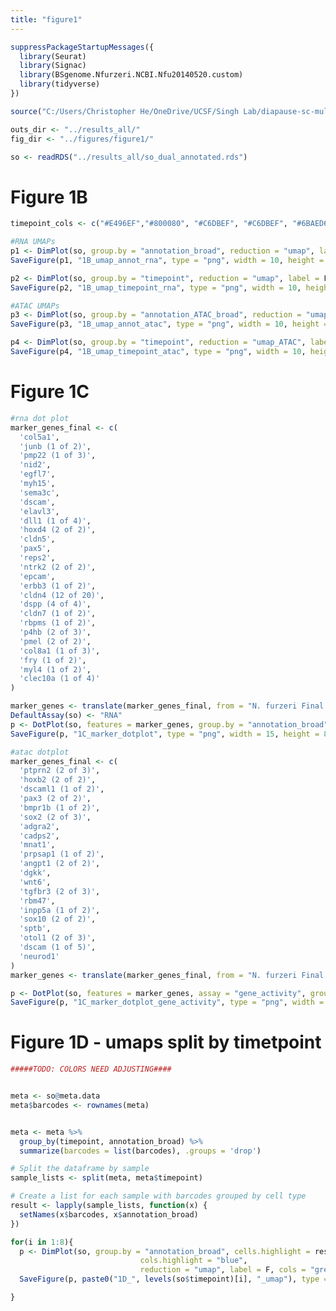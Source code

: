 ```yaml
---
title: "figure1"
---
```


```r
suppressPackageStartupMessages({
  library(Seurat)
  library(Signac)
  library(BSgenome.Nfurzeri.NCBI.Nfu20140520.custom)
  library(tidyverse)
})

source("C:/Users/Christopher He/OneDrive/UCSF/Singh Lab/diapause-sc-multiome/code/helper_functions.R")
```

```r
outs_dir <- "../results_all/"
fig_dir <- "../figures/figure1/"
```

```r
so <- readRDS("../results_all/so_dual_annotated.rds")
```

# Figure 1B
```r
timepoint_cols <- c("#E496EF","#800080", "#C6DBEF", "#C6DBEF", "#6BAED6", "#2171B5", "#08306B", "#FD8D3C")

#RNA UMAPs
p1 <- DimPlot(so, group.by = "annotation_broad", reduction = "umap", label = F, cols = colors_broad, pt.size = 0.5) + NoLegend() + NoAxes()
SaveFigure(p1, "1B_umap_annot_rna", type = "png", width = 10, height = 10, res = 300)

p2 <- DimPlot(so, group.by = "timepoint", reduction = "umap", label = F, cols = timepoint_cols, pt.size = 0.5) + NoLegend() + NoAxes()
SaveFigure(p2, "1B_umap_timepoint_rna", type = "png", width = 10, height = 10, res = 300)

#ATAC UMAPs
p3 <- DimPlot(so, group.by = "annotation_ATAC_broad", reduction = "umap_ATAC", label = F, cols = colors_broad, pt.size = 0.5) + NoLegend() + NoAxes()
SaveFigure(p3, "1B_umap_annot_atac", type = "png", width = 10, height = 10, res = 300)

p4 <- DimPlot(so, group.by = "timepoint", reduction = "umap_ATAC", label = F, cols = timepoint_cols, pt.size = 0.5) + NoLegend() + NoAxes()
SaveFigure(p4, "1B_umap_timepoint_atac", type = "png", width = 10, height = 10, res = 300)
```
# Figure 1C
```r
#rna dot plot
marker_genes_final <- c(
  'col5a1',
  'junb (1 of 2)',
  'pmp22 (1 of 3)',
  'nid2',
  'egfl7',
  'myh15',
  'sema3c',
  'dscam',
  'elavl3',
  'dll1 (1 of 4)',
  'hoxd4 (2 of 2)',
  'cldn5',
  'pax5',
  'reps2',
  'ntrk2 (2 of 2)',
  'epcam',
  'erbb3 (1 of 2)',
  'cldn4 (12 of 20)',
  'dspp (4 of 4)',
  'cldn7 (1 of 2)',
  'rbpms (1 of 2)',
  'p4hb (2 of 3)',
  'pmel (2 of 2)',
  'col8a1 (1 of 3)',
  'fry (1 of 2)',
  'myl4 (1 of 2)',
  'clec10a (1 of 4)'
)

marker_genes <- translate(marker_genes_final, from = "N. furzeri Final Symbol", to = "N. furzeri (NCBI)")
DefaultAssay(so) <- "RNA"
p <- DotPlot(so, features = marker_genes, group.by = "annotation_broad") + RotatedAxis() + scale_x_discrete(labels=marker_genes_final)
SaveFigure(p, "1C_marker_dotplot", type = "png", width = 15, height = 8, res = 300)
```


```r
#atac dotplot
marker_genes_final <- c(
  'ptprn2 (2 of 3)',
  'hoxb2 (2 of 2)', 
  'dscaml1 (1 of 2)',
  'pax3 (2 of 2)',
  'bmpr1b (1 of 2)',
  'sox2 (2 of 3)',
  'adgra2',
  'cadps2',
  'mnat1',
  'prpsap1 (1 of 2)',
  'angpt1 (2 of 2)',
  'dgkk',
  'wnt6',
  'tgfbr3 (2 of 3)',
  'rbm47',
  'inpp5a (1 of 2)',
  'sox10 (2 of 2)',
  'sptb',
  'otol1 (2 of 3)',
  'dscam (1 of 5)',
  'neurod1'
)
marker_genes <- translate(marker_genes_final, from = "N. furzeri Final Symbol", to = "N. furzeri (NCBI)")

p <- DotPlot(so, features = marker_genes, assay = "gene_activity", group.by = "annotation_ATAC_broad") + RotatedAxis() + scale_x_discrete(labels=marker_genes_final)
SaveFigure(p, "1C_marker_dotplot_gene_activity", type = "png", width = 15, height = 8, res = 300)

```
# Figure 1D - umaps split by timetpoint
```r

#####TODO: COLORS NEED ADJUSTING####


meta <- so@meta.data
meta$barcodes <- rownames(meta)


meta <- meta %>%
  group_by(timepoint, annotation_broad) %>%
  summarize(barcodes = list(barcodes), .groups = 'drop')

# Split the dataframe by sample
sample_lists <- split(meta, meta$timepoint)

# Create a list for each sample with barcodes grouped by cell type
result <- lapply(sample_lists, function(x) {
  setNames(x$barcodes, x$annotation_broad)
})

for(i in 1:8){
  p <- DimPlot(so, group.by = "annotation_broad", cells.highlight = result[[i]],
                             cols.highlight = "blue",
                             reduction = "umap", label = F, cols = "grey") + NoLegend() + NoAxes()
  SaveFigure(p, paste0("1D_", levels(so$timepoint)[i], "_umap"), type = "png", width = 10, height = 10, res = 300)

}
```

